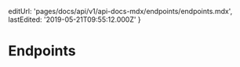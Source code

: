 
  editUrl: 'pages/docs/api/v1/api-docs-mdx/endpoints/endpoints.mdx',
  lastEdited: '2019-05-21T09:55:12.000Z'
}

# Endpoints

<User />
<Deployments />
<Logs />
<Domains />
<DNS />
<Certificates />
<Aliases />
<Secrets />
<Teams />
<Authentication />
<OAuth2 />
